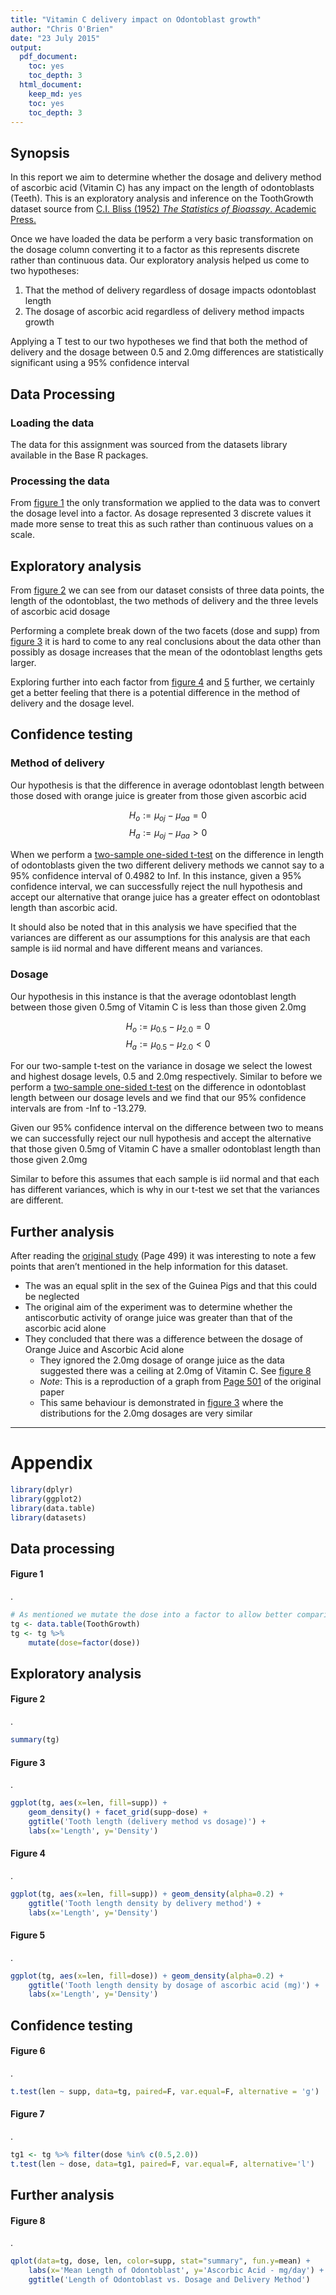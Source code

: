 ```yaml
---
title: "Vitamin C delivery impact on Odontoblast growth"
author: "Chris O'Brien"
date: "23 July 2015"
output:
  pdf_document:
    toc: yes
    toc_depth: 3
  html_document:
    keep_md: yes
    toc: yes
    toc_depth: 3
---
```


## Synopsis

In this report we aim to determine whether the dosage and delivery method of ascorbic acid (Vitamin C) has any impact on the length of odontoblasts (Teeth). This is an exploratory analysis and inference on the ToothGrowth dataset source from [C.I. Bliss (1952) *The Statistics of Bioassay*. Academic Press.][1] 

Once we have loaded the data be perform a very basic transformation on the dosage column converting it to a factor as this represents discrete rather than continuous data. Our exploratory analysis helped us come to two hypotheses:

1. That the method of delivery regardless of dosage impacts odontoblast length 
2. The dosage of ascorbic acid regardless of delivery method impacts growth

Applying a T test to our two hypotheses we find that both the method of delivery and the dosage between 0.5 and 2.0mg differences are statistically significant using a 95% confidence interval

## Data Processing

### Loading the data

The data for this assignment was sourced from the datasets library available in the Base R packages.

### Processing the data

From [figure 1](#figure1) the only transformation we applied to the data was to convert the dosage level into a factor. As dosage represented 3 discrete values it made more sense to treat this as such rather than continuous values on a scale.

## Exploratory analysis

From [figure 2](#figure2) we can see from our dataset consists of three data points, the length of the odontoblast, the two methods of delivery and the three levels of ascorbic acid dosage

Performing a complete break down of the two facets (dose and supp) from [figure 3](#figure3) it is hard to come to any real conclusions about the data other than possibly as dosage increases that the mean of the odontoblast lengths gets larger. 

Exploring further into each factor from [figure 4](#figure4) and [5](#figure5) further, we certainly get a better feeling that there is a potential difference in the method of delivery and the dosage level.

## Confidence testing

### Method of delivery

Our hypothesis is that the difference in average odontoblast length between those dosed with orange juice is greater from those given ascorbic acid

$$H_{o} := \mu_{oj} - \mu_{aa} = 0 $$
$$H_{a} := \mu_{oj} - \mu_{aa} > 0 $$

When we perform a [two-sample one-sided t-test](#figure6) on the difference in length of odontoblasts given the two different delivery methods we cannot say to a 95% confidence interval of 0.4982 to Inf. In this instance, given a 95% confidence interval, we can successfully reject the null hypothesis and accept our alternative that orange juice has a greater effect on odontoblast length than ascorbic acid.

It should also be noted that in this analysis we have specified that the variances are different as our assumptions for this analysis are that each sample is iid normal and have different means and variances.

### Dosage

Our hypothesis in this instance is that the average odontoblast length between those given 0.5mg of Vitamin C is less than those given 2.0mg

$$H_{o} := \mu_{0.5} - \mu_{2.0} = 0 $$
$$H_{a} := \mu_{0.5} - \mu_{2.0} < 0 $$

For our two-sample t-test on the variance in dosage we select the lowest and highest dosage levels, 0.5 and 2.0mg respectively. Similar to before we perform a [two-sample one-sided t-test](#figure7) on the difference in odontoblast length between our dosage levels and we find that our 95% confidence intervals are from -Inf to -13.279. 

Given our 95% confidence interval on the difference between two to means we can successfully reject our null hypothesis and accept the alternative that those given 0.5mg of Vitamin C have a smaller odontoblast length than those given 2.0mg

Similar to before this assumes that each sample is iid normal and that each has different variances, which is why in our t-test we set that the variances are different. 

## Further analysis

After reading the [original study][1] (Page 499) it was interesting to note a few points that aren't mentioned in the help information for this dataset.

* The was an equal split in the sex of the Guinea Pigs and that this could be neglected
* The original aim of the experiment was to determine whether the antiscorbutic activity of orange juice was greater than that of the ascorbic acid alone
* They concluded that there was a difference between the dosage of Orange Juice and Ascorbic Acid alone 
    * They ignored the 2.0mg dosage of orange juice as the data suggested there was a ceiling at 2.0mg of Vitamin C. See [figure 8](#figure8)
    * *Note*: This is a reproduction of a graph from [Page 501][1] of the original paper
    * This same behaviour is demonstrated in [figure 3](#figure3) where the distributions for the 2.0mg dosages are very similar

------

# Appendix

```r
library(dplyr)
library(ggplot2)
library(data.table)
library(datasets)
```

## Data processing

#### Figure 1 {#figure1}
.  
```r
# As mentioned we mutate the dose into a factor to allow better comparisons
tg <- data.table(ToothGrowth)
tg <- tg %>% 
    mutate(dose=factor(dose))
```

## Exploratory analysis

#### Figure 2 {#figure2}
.  
```r
summary(tg)
```

#### Figure 3 {#figure3}
.  
```r
ggplot(tg, aes(x=len, fill=supp)) + 
    geom_density() + facet_grid(supp~dose) +
    ggtitle('Tooth length (delivery method vs dosage)') +
    labs(x='Length', y='Density')
```

#### Figure 4 {#figure4}
.  
```r
ggplot(tg, aes(x=len, fill=supp)) + geom_density(alpha=0.2) +
    ggtitle('Tooth length density by delivery method') +
    labs(x='Length', y='Density')
```

#### Figure 5 {#figure5}
.  
```r
ggplot(tg, aes(x=len, fill=dose)) + geom_density(alpha=0.2) +
    ggtitle('Tooth length density by dosage of ascorbic acid (mg)') +
    labs(x='Length', y='Density')
```

## Confidence testing

#### Figure 6 {#figure6}
.  
```r
t.test(len ~ supp, data=tg, paired=F, var.equal=F, alternative = 'g')
```

#### Figure 7 {#figure7}
.
```r
tg1 <- tg %>% filter(dose %in% c(0.5,2.0))
t.test(len ~ dose, data=tg1, paired=F, var.equal=F, alternative='l')
```

## Further analysis

#### Figure 8 {#figure8}
.  
```r
qplot(data=tg, dose, len, color=supp, stat="summary", fun.y=mean) +
    labs(x='Mean Length of Odontoblast', y='Ascorbic Acid - mg/day') +
    ggtitle('Length of Odontoblast vs. Dosage and Delivery Method')
```

[1]: http://krishikosh.egranth.ac.in/bitstream/1/22993/1/IVRI%20OB%202003.pdf